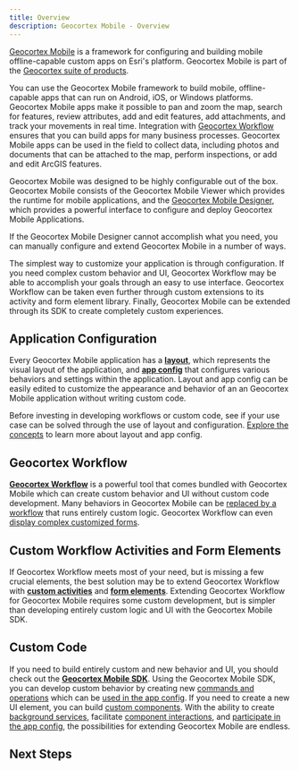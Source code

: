 ```yaml
---
title: Overview
description: Geocortex Mobile - Overview
---
```



[Geocortex Mobile](https://www.geocortex.com/products/gxm/) is a framework for configuring and building mobile offline-capable custom apps on Esri's platform. Geocortex Mobile is part of the [Geocortex suite of products](https://www.geocortex.com/products/).

You can use the Geocortex Mobile framework to build mobile, offline-capable apps that can run on Android, iOS, or Windows platforms. Geocortex Mobile apps make it possible to pan and zoom the map, search for features, review attributes, add and edit features, add attachments, and track your movements in real time. Integration with [Geocortex Workflow](../workflow/overview.mdx) ensures that you can build apps for many business processes. Geocortex Mobile apps can be used in the field to collect data, including photos and documents that can be attached to the map, perform inspections, or add and edit ArcGIS features.

Geocortex Mobile was designed to be highly configurable out of the box. Geocortex Mobile consists of the Geocortex Mobile Viewer which provides the runtime for mobile applications, and the [Geocortex Mobile Designer](https://apps.geocortex.com/mobileviewer/designer/), which provides a powerful interface to configure and deploy Geocortex Mobile Applications.

<DesignerCallout />

If the Geocortex Mobile Designer cannot accomplish what you need, you can manually configure and extend Geocortex Mobile in a number of ways.

The simplest way to customize your application is through configuration. If you need complex custom behavior and UI, Geocortex Workflow may be able to accomplish your goals through an easy to use interface. Geocortex Workflow can be taken even further through custom extensions to its activity and form element library. Finally, Geocortex Mobile can be extended through its SDK to create completely custom experiences.

<ExtensibilitySpectrum
    configLink="#application-configuration"
    workflowLink="#geocortex-workflow"
    customWorkflowLink="#custom-workflow-activities-and-form-elements"
    customCodeLink="#custom-code"
/>

## Application Configuration

Every Geocortex Mobile application has a [**layout**](concepts-layout.mdx), which represents the visual layout of the application, and [**app config**](concepts-app-config.mdx) that configures various behaviors and settings within the application. Layout and app config can be easily edited to customize the appearance and behavior of an an Geocortex Mobile application without writing custom code.

Before investing in developing workflows or custom code, see if your use case can be solved through the use of layout and configuration. [Explore the concepts](concepts-key-concepts.mdx) to learn more about layout and app config.

## Geocortex Workflow

[**Geocortex Workflow**](https://docs.geocortex.com/workflow/) is a powerful tool that comes bundled with Geocortex Mobile which can create custom behavior and UI without custom code development. Many behaviors in Geocortex Mobile can be [replaced by a workflow](usecases-change-default-map-click-behavior.mdx) that runs entirely custom logic. Geocortex Workflow can even [display complex customized forms](https://docs.geocortex.com/workflow/latest/help/Default.htm#wf5/help/forms.htm).

## Custom Workflow Activities and Form Elements

If Geocortex Workflow meets most of your need, but is missing a few crucial elements, the best solution may be to extend Geocortex Workflow with **[custom activities](usecases-implement-custom-activity.mdx)** and **[form elements](usecases-implement-custom-form-elements.mdx)**. Extending Geocortex Workflow for Geocortex Mobile requires some custom development, but is simpler than developing entirely custom logic and UI with the Geocortex Mobile SDK.

## Custom Code

<!-- TODO - update the component interactions link once the mobile restructure is merged in -->

If you need to build entirely custom and new behavior and UI, you should check out the [**Geocortex Mobile SDK**](sdk-getting-started.mdx). Using the Geocortex Mobile SDK, you can develop custom behavior by creating new [commands and operations](usecases-implement-command-operation.mdx) which can be [used in the app config](concepts-commands-operations.mdx). If you need to create a new UI element, you can build [custom components](sdk-create-component.mdx). With the ability to create [background services](usecases-implement-service.mdx), facilitate [component interactions](https://github.com/geocortex/vertigis-mobile-samples/tree/master/Geocortex.Mobile.Samples/Geocortex.Mobile.Samples/Samples/CustomSamples/BasemapToggle), and [participate in the app config](usecases-implement-component-participate-app-config.mdx), the possibilities for extending Geocortex Mobile are endless.

## Next Steps

<UseCaseContainer>
    <UseCaseCard
        title="Layout and App Config"
        description="Learn more about the layout and app config"
        link="concepts-key-concepts"
    />
    <UseCaseCard
        title="Running Workflows in Geocortex Mobile"
        description="Learn how to build and run a workflow in Geocortex Mobile"
        link="https://docs.geocortex.com/mobileviewer/latest/admin-help/Default.htm#gmv/designer/add-a-workflow-to-an-app.htmm"
    />
    <UseCaseCard
        title="Building Custom Workflow Activities"
        description="Learn how to build custom workflow activities for Geocortex Mobile"
        link="usecases-implement-custom-activity"
    />
    <UseCaseCard
        title="Geocortex Mobile SDK"
        description="Develop custom commands and operations, components, and services using the Geocortex Mobile SDK"
        link="sdk-getting-started"
    />
</UseCaseContainer>
